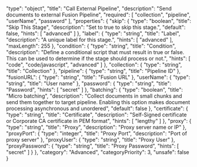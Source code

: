   "type": "object",
  "title": "Call External Pipeline",
  "description": "Send documents to external Fusion Pipeline",
  "required": [
    "collection",
    "pipeline",
    "userName",
    "password"
  ],
  "properties": {
    "skip": {
      "type": "boolean",
      "title": "Skip This Stage",
      "description": "Set to true to skip this stage.",
      "default": false,
      "hints": [
        "advanced"
      ]
    },
    "label": {
      "type": "string",
      "title": "Label",
      "description": "A unique label for this stage.",
      "hints": [
        "advanced"
      ],
      "maxLength": 255
    },
    "condition": {
      "type": "string",
      "title": "Condition",
      "description": "Define a conditional script that must result in true or false. This can be used to determine if the stage should process or not.",
      "hints": [
        "code",
        "code/javascript",
        "advanced"
      ]
    },
    "collection": {
      "type": "string",
      "title": "Collection"
    },
    "pipeline": {
      "type": "string",
      "title": "Pipeline ID"
    },
    "fusionURL": {
      "type": "string",
      "title": "Fusion URL"
    },
    "userName": {
      "type": "string",
      "title": "User name"
    },
    "password": {
      "type": "string",
      "title": "Password",
      "hints": [
        "secret"
      ]
    },
    "batching": {
      "type": "boolean",
      "title": "Micro batching",
      "description": "Collect documents in small chunks and send them together to target pipeline. Enabling this option makes document processing asynchronous and unordered",
      "default": false
    },
    "certificate": {
      "type": "string",
      "title": "Certificate",
      "description": "Self-Signed certificate or Corporate CA certificate in PEM format",
      "hints": [
        "lengthy"
      ]
    },
    "proxy": {
      "type": "string",
      "title": "Proxy",
      "description": "Proxy server name or IP"
    },
    "proxyPort": {
      "type": "integer",
      "title": "Proxy Port",
      "description": "Port of proxy server"
    },
    "proxyUser": {
      "type": "string",
      "title": "Proxy User"
    },
    "proxyPassword": {
      "type": "string",
      "title": "Proxy Password",
      "hints": [
        "secret"
      ]
    }
  },
  "category": "Advanced",
  "categoryPriority": 3,
  "unsafe": false
}
